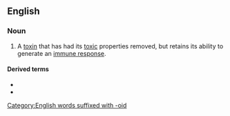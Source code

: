 ==English==

===Noun===
{{wikipedia}}
{{en-noun}}

# A [[toxin]] that has had its [[toxic]] properties removed, but retains its ability to generate an [[immune response]].

====Derived terms====
* {{l|en|epitoxoid}}
* {{l|en|syntoxoid}}

[[Category:English words suffixed with -oid]]